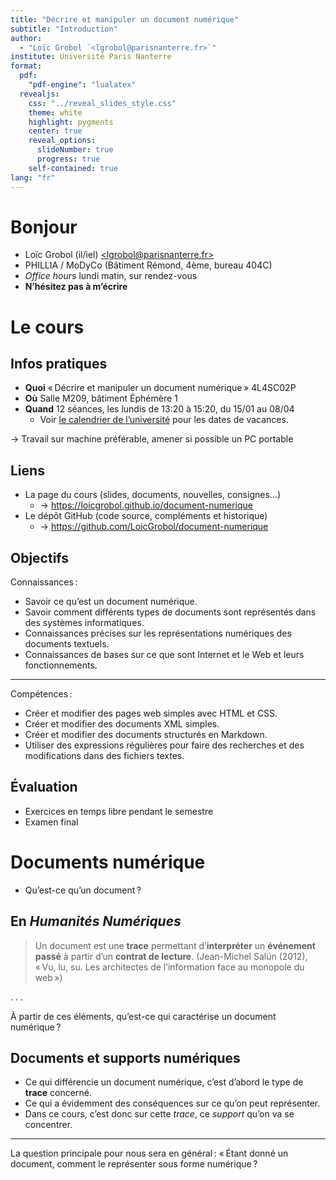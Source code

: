 ```yaml
---
title: "Décrire et manipuler un document numérique"
subtitle: "Introduction"
author:
  - "Loïc Grobol `<lgrobol@parisnanterre.fr>`"
institute: Université Paris Nanterre
format:
  pdf:
    "pdf-engine": "lualatex"
  revealjs:
    css: "../reveal_slides_style.css"
    theme: white
    highlight: pygments
    center: true
    reveal_options:
      slideNumber: true
      progress: true
    self-contained: true
lang: "fr"
---
```


# Bonjour

- Loïc Grobol (il/iel) [<lgrobol@parisnanterre.fr>](mailto:lgrobol@parisnanterre.fr)
- PHILLIA / MoDyCo (Bâtiment Rémond, 4ème, bureau 404C)
- *Office hours* lundi matin, sur rendez-vous
- **N'hésitez pas à m'écrire**

# Le cours

## Infos pratiques

- **Quoi** « Décrire et manipuler un document numérique » 4L4SC02P
- **Où** Salle M209, bâtiment Éphémère 1
- **Quand** 12 séances, les lundis de 13:20 à 15:20, du 15/01 au 08/04
  - Voir [le calendrier de
    l'université](https://etudiants.parisnanterre.fr/calendrier-universitaire/calendrier-universitaire-2023-2024)
    pour les dates de vacances.

→ Travail sur machine préférable, amener si possible un PC portable

## Liens

- La page du cours (slides, documents, nouvelles, consignes…)
  - → <https://loicgrobol.github.io/document-numerique>
- Le dépôt GitHub (code source, compléments et historique)
  - → <https://github.com/LoicGrobol/document-numerique>

## Objectifs

Connaissances :

- Savoir ce qu'est un document numérique.
- Savoir comment différents types de documents sont représentés dans des systèmes informatiques.
- Connaissances précises sur les représentations numériques des documents textuels.
- Connaissances de bases sur ce que sont Internet et le Web et leurs fonctionnements.

---

Compétences :

- Créer et modifier des pages web simples avec HTML et CSS.
- Créer et modifier des documents XML simples.
- Créer et modifier des documents structurés en Markdown.
- Utiliser des expressions régulières pour faire des recherches et des modifications dans des
  fichiers textes.

## Évaluation

- Exercices en temps libre pendant le semestre
- Examen final

# Documents numérique

- Qu'est-ce qu'un document ?

## En *Humanités Numériques*

> Un document est une **trace** permettant d’**interpréter** un **événement passé** à partir d’un
> **contrat de lecture**. (Jean-Michel Salün (2012), « Vu, lu, su. Les architectes de l'information
> face au monopole du web »)

. . .

À partir de ces éléments, qu'est-ce qui caractérise un document numérique ?

## Documents et supports numériques

:::incremental

- Ce qui différencie un document numérique, c'est d'abord le type de **trace** concerné.
- Ce qui a évidemment des conséquences sur ce qu'on peut représenter.
- Dans ce cours, c'est donc sur cette *trace*, ce *support* qu'on va se concentrer.

:::

---

La question principale pour nous sera en général : « Étant donné un document, comment le représenter
sous forme numérique ?
